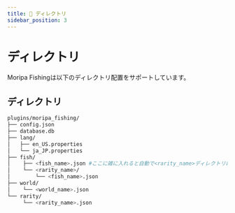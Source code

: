```yaml
---
title: 📂 ディレクトリ
sidebar_position: 3
---
```


# ディレクトリ

Moripa Fishingは以下のディレクトリ配置をサポートしています。

## ディレクトリ

```bash
plugins/moripa_fishing/
├── config.json
├── database.db
├── lang/
│   ├── en_US.properties
│   └── ja_JP.properties
├── fish/ 
│    ├── <fish_name>.json #ここに雑に入れると自動で<rarity_name>ディレクトリに移動します。
│    └── <rarity_name>/
│        └── <fish_name>.json
├── world/
│    └── <world_name>.json
└── rarity/
     └── <rarity_name>.json
```


      
